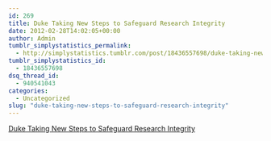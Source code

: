 ```yaml
---
id: 269
title: Duke Taking New Steps to Safeguard Research Integrity
date: 2012-02-28T14:02:05+00:00
author: Admin
tumblr_simplystatistics_permalink:
  - http://simplystatistics.tumblr.com/post/18436557698/duke-taking-new-steps-to-safeguard-research-integrity
tumblr_simplystatistics_id:
  - 18436557698
dsq_thread_id:
  - 940541043
categories:
  - Uncategorized
slug: "duke-taking-new-steps-to-safeguard-research-integrity"
---
```

[Duke Taking New Steps to Safeguard Research Integrity](http://today.duke.edu/2012/02/acpotti)

